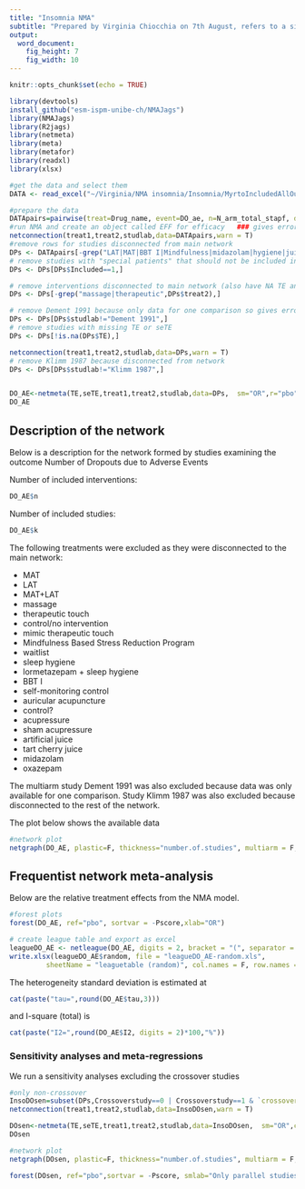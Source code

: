 ```yaml
---
title: "Insomnia NMA"
subtitle: "Prepared by Virginia Chiocchia on 7th August, refers to a single outcome analysis (Number of dropouts for adverse events) in a frequentist setting"
output: 
  word_document: 
    fig_height: 7
    fig_width: 10
---
```


```r
knitr::opts_chunk$set(echo = TRUE)
```
<!-- Make sure you have the needed libraries from R-Cran and Github: -->
<!-- devtools -->
<!-- NMAJags -->
<!-- R2jags -->
<!-- netmeta -->
<!-- meta -->
<!-- metafor -->
<!-- readxl -->


```r
library(devtools)
install_github("esm-ispm-unibe-ch/NMAJags")
library(NMAJags)
library(R2jags)
library(netmeta)
library(meta)
library(metafor)
library(readxl)
library(xlsx)
```


```r
#get the data and select them
DATA <- read_excel("~/Virginia/NMA insomnia/Insomnia/MyrtoIncludedAllOutcomesClean27.6dVirgiRenamedInterventions.xlsx", na = "NA")


```



```r
#prepare the data
DATApairs=pairwise(treat=Drug_name, event=DO_ae, n=N_arm_total_stapf, data=DATA, studlab = Study_name, sm= "OR")
#run NMA and create an object called EFF for efficacy   ### gives error because consists of 5 separate sub-networks so run netconnection first
netconnection(treat1,treat2,studlab,data=DATApairs,warn = T)
#remove rows for studies disconnected from main network
DPs <- DATApairs[-grep("LAT|MAT|BBT I|Mindfulness|midazolam|hygiene|juice|acupressure|acupuncture",DATApairs$treat1),]
# remove studies with "special patients" that should not be included in main analysis
DPs <- DPs[DPs$Included==1,]

# remove interventions disconnected to main network (also have NA TE and seTE)
DPs <- DPs[-grep("massage|therapeutic",DPs$treat2),]

# remove Dement 1991 because only data for one comparison so gives error when running netmeta
DPs <- DPs[DPs$studlab!="Dement 1991",]
# remove studies with missing TE or seTE 
DPs <- DPs[!is.na(DPs$TE),]

netconnection(treat1,treat2,studlab,data=DPs,warn = T)
# remove Klimm 1987 because disconnected from network
DPs <- DPs[DPs$studlab!="Klimm 1987",]


DO_AE<-netmeta(TE,seTE,treat1,treat2,studlab,data=DPs,  sm="OR",r="pbo",comb.fixed =F, comb.random = T)
DO_AE

```
## Description of the network


Below is a description for the network formed by studies examining the outcome Number of Dropouts due to Adverse Events


<!-- Below are the total number of participants in each of the included interventions -->
<!-- ```{r, echo=FALSE, message=FALSE, warning=FALSE} -->
<!-- #describe the data -->
<!-- tapply(DATAs$N_arm_total_stapf,DATAs$Drug_name,sum,na.rm=T) -->

<!-- ``` -->
Number of included interventions:
```r
DO_AE$n
```
Number of included studies:
```r
DO_AE$k
```

The following treatments were excluded as they were disconnected to the main network:

* MAT
* LAT
* MAT+LAT
* massage
* therapeutic touch
* control/no intervention
* mimic therapeutic touch
* Mindfulness Based Stress Reduction Program
* waitlist
* sleep hygiene
* lormetazepam + sleep hygiene
* BBT I
* self-monitoring control
* auricular acupuncture
* control?
* acupressure
* sham acupressure
* artificial juice
* tart cherry juice 
* midazolam
* oxazepam

The multiarm study Dement 1991 was also excluded because data was only available for one comparison. Study Klimm 1987 was also excluded because disconnected to the rest of the network.
\    

  
 The plot below shows the available data\
```r
#network plot
netgraph(DO_AE, plastic=F, thickness="number.of.studies", multiarm = F, points=T, col=1, number.of.studies=T)
```




## Frequentist network meta-analysis 

Below are the relative treatment effects from the NMA model. 

```r

#forest plots
forest(DO_AE, ref="pbo", sortvar = -Pscore,xlab="OR")
```
```r

# create league table and export as excel
leagueDO_AE <- netleague(DO_AE, digits = 2, bracket = "(", separator = " to ")
write.xlsx(leagueDO_AE$random, file = "leagueDO_AE-random.xls",
         sheetName = "leaguetable (random)", col.names = F, row.names = F)
```


<!-- The P-scores (equivalent to the SUCRAs) are shown below -->
<!-- ```{r, echo=FALSE} -->
<!-- netrank(TST, small.values = "bad") -->
<!-- ``` -->

The heterogeneity standard deviation is estimated at
```r
cat(paste("tau=",round(DO_AE$tau,3)))
```
and I-square (total) is 
```r
cat(paste("I2=",round(DO_AE$I2, digits = 2)*100,"%"))
```



<!-- There is little/no/important evidence of inconsistency in the data. There are in total -->

<!-- ```{r echo=FALSE, message=FALSE, warning=FALSE} -->
<!-- split=netsplit(TST) -->
<!-- SIDEp=split$compare.random$p -->
<!-- SIDEp=SIDEp[!is.na(SIDEp)] -->
<!-- #proportion of inconsistent loops -->
<!-- cat(length(SIDEp)) -->
<!-- ``` -->

<!-- comparisons in the network, and there is inconsistency (according to SIDE p-value<0.10) in -->

<!-- ```{r, echo=F, message=FALSE, warning=FALSE} -->
<!-- cat(length(SIDEp[SIDEp<=0.1])) -->
<!-- ``` -->
<!-- loops which gives a % of inconsistent loops equal to -->
<!-- ```{r, echo=F, message=FALSE, warning=FALSE} -->
<!-- cat(paste(round((length(SIDEp[SIDEp<=0.1])/length(SIDEp))*100,1),"%")) -->
<!-- ``` -->



<!-- The p-value from the design-by-treatment test is -->

<!-- ```{r, echo=FALSE, message=FALSE, warning=FALSE} -->
<!-- a=decomp.design(TST) -->
<!-- print(round(a$Q.inc.random$pval,3)) -->
<!-- ``` -->


### Sensitivity analyses and meta-regressions

We run a sensitivity analyses excluding the crossover studies
```r

#only non-crossover
InsoDOsen=subset(DPs,Crossoverstudy==0 | Crossoverstudy==1 & `crossover, not first phase used`!=1)  
netconnection(treat1,treat2,studlab,data=InsoDOsen,warn = T)

DOsen<-netmeta(TE,seTE,treat1,treat2,studlab,data=InsoDOsen,  sm="OR",comb.fixed =F, comb.random = T)
DOsen


```

```r
#network plot
netgraph(DOsen, plastic=F, thickness="number.of.studies", multiarm = F, points=T, col=1, number.of.studies=T)
```


```r

forest(DOsen, ref="pbo",sortvar = -Pscore, smlab="Only parallel studies", fontsize=10,xlab="OR")


```
